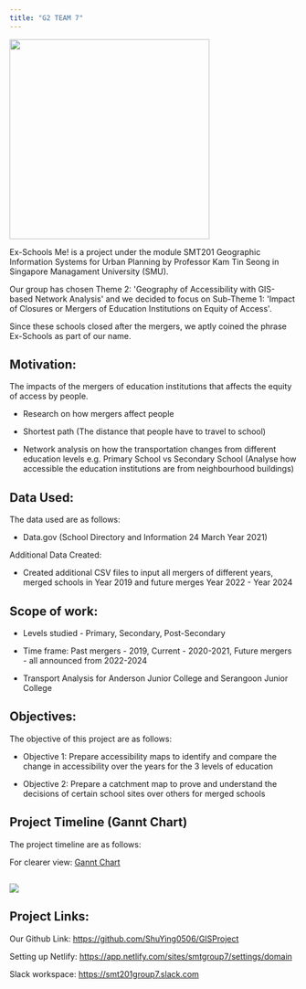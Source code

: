 ```yaml
---
title: "G2 TEAM 7"
---
```


![](images/paste-40F6960C.png){fig-align="center" width="350"}

Ex-Schools Me! is a project under the module SMT201 Geographic Information Systems for Urban Planning by Professor Kam Tin Seong in Singapore Managament University (SMU).

Our group has chosen Theme 2: \'Geography of Accessibility with GIS-based Network Analysis\' and we decided to focus on Sub-Theme 1: \'Impact of Closures or Mergers of Education Institutions on Equity of Access\'. 

Since these schools closed after the mergers, we aptly coined the phrase Ex-Schools as part of our name.

## Motivation:

The impacts of the mergers of education institutions that affects the equity of access by people.

-   Research on how mergers affect people

-   Shortest path (The distance that people have to travel to school)

-   Network analysis on how the transportation changes from different education levels e.g. Primary School vs Secondary School (Analyse how accessible the education institutions are from neighbourhood buildings)

## Data Used:

The data used are as follows:

-   Data.gov (School Directory and Information 24 March Year 2021)

Additional Data Created:

-   Created additional CSV files to input all mergers of different years, merged schools in Year 2019 and future merges Year 2022 - Year 2024

## Scope of work:

-   Levels studied - Primary, Secondary, Post-Secondary

-   Time frame: Past mergers - 2019, Current - 2020-2021, Future mergers - all announced from 2022-2024

-   Transport Analysis for Anderson Junior College and Serangoon Junior College

## Objectives:

The objective of this project are as follows:

-   Objective 1: Prepare accessibility maps to identify and compare the change in accessibility over the years for the 3 levels of education

-   Objective 2: Prepare a catchment map to prove and understand the decisions of certain school sites over others for merged schools

## **Project Timeline (Gannt Chart)**

The project timeline are as follows:

For clearer view: [Gannt Chart](https://docs.google.com/spreadsheets/d/e/2PACX-1vQfp8nQq9sOdxo7don6llHvtJsFcPcDSNXDOhVZDazuZKyIKOQxxMHiWK6QAAm8Bg/pubhtml)

## ![](images/paste-817CD548.png)

## **Project Links:**

Our Github Link: <https://github.com/ShuYing0506/GISProject>

Setting up Netlify: <https://app.netlify.com/sites/smtgroup7/settings/domain>

Slack workspace: <https://smt201group7.slack.com>
